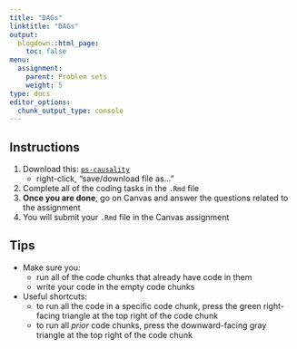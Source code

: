 ```yaml
---
title: "DAGs"
linktitle: "DAGs"
output:
  blogdown::html_page:
    toc: false
menu:
  assignment:
    parent: Problem sets
    weight: 5
type: docs
editor_options: 
  chunk_output_type: console
---
```


## Instructions


1. Download this: <i class="far fa-file-archive"></i> [`ps-causality`](/problem-sets/ps-causality.Rmd)
    - right-click, "save/download file as..."
2. Complete all of the coding tasks in the `.Rmd` file
3. **Once you are done**, go on Canvas and answer the questions related to the assignment
4. You will submit your `.Rmd` file in the Canvas assignment

## Tips

- Make sure you: 
    - run all of the code chunks that already have code in them
    - write your code in the empty code chunks
- Useful shortcuts: 
    - to run all the code in a specific code chunk, press the green right-facing triangle at the top right of the code chunk
    - to run all *prior* code chunks, press the downward-facing gray triangle at the top right of the code chunk
